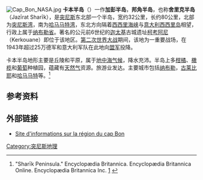 {{coord|36|45|N|10|45|E|region:TN|display=title}}
[[File:Cap_Bon_NASA.jpg|thumb]]
'''卡本半岛'''（{{lang-ar|الرأس الطيب}}）一作'''加彭半岛'''，'''邦角半岛'''，也称'''舍里克半岛'''（Jazīrat Sharīk），是[[突尼斯|突尼斯]]东北部一个半岛，宽约32公里，长约80公里，北部为[[突尼斯湾|突尼斯湾]]，南为[[哈马马特湾|哈马马特湾]]，东北方向隔着[[西西里海峡|西西里海峡]]与[[意大利|意大利]][[西西里岛|西西里岛]]相望，行政上属于[[纳布勒省|纳布勒省]]。著名的公元前6世纪的[[迦太基|迦太基]]古城遗址[[柯考阿尼|柯考阿尼]]（Kerkouane）即位于该地区。[[第二次世界大战|第二次世界大战]]期间，该地为一重要战场，在1943年超过25万德军和意大利军队在此地向[[盟军|盟军]]投降。

卡本半岛地形主要是丘陵和平原，属于[[地中海气候|地中海气候]]，降水充沛。半岛上多[[柑橘|柑橘]]、[[橄榄|橄榄]]和[[葡萄|葡萄]]种植园，蕴藏有[[天然气|天然气]]资源。旅游业发达。主要城市包括[[纳布勒|纳布勒]]，[[古莱比耶|古莱比耶]]和[[哈马马特|哈马马特]]等。<ref>"Sharīk Peninsula." Encyclopædia Britannica. Encyclopædia Britannica Online. Encyclopædia Britannica Inc. [http://www.britannica.com/EBchecked/topic/72642/Sharik-Peninsula] {{Wayback|url=http://www.britannica.com/EBchecked/topic/72642/Sharik-Peninsula |date=20120314002100 }}</ref>
== 参考资料 ==
{{reflist}}
== 外部链接 ==
*{{fr}} [http://www.capbon.com Site d'informations sur la région du cap Bon]{{Wayback|url=http://www.capbon.com/ |date=20200227183837 }}

[[Category:突尼斯地理|Category:突尼斯地理]]